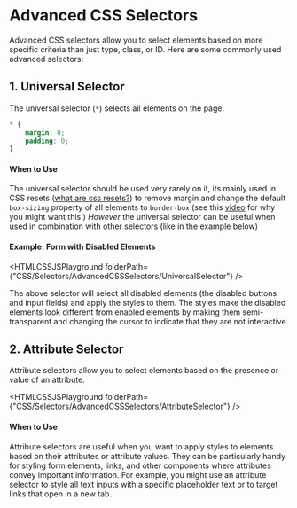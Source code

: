 
# Advanced CSS Selectors
Advanced CSS selectors allow you to select elements based on more specific criteria than just type, class, or ID. Here are some commonly used advanced selectors:

## 1. Universal Selector
The universal selector (`*`) selects all elements on the page.
```css
* {
    margin: 0;
    padding: 0;
}
```
#### When to Use

The universal selector should be used very rarely on it, its mainly used in CSS resets ([what are css resets?](https://en.wikipedia.org/wiki/Reset_style_sheet)) to remove margin and change the default `box-sizing` property of all elements to `border-box` (see this [video](https://www.youtube.com/watch?v=WlGQdgy-M6w) for why you might want this )
*However* the universal selector can be useful when used in combination with other selectors (like in the example below)

#### Example: Form with Disabled Elements

<HTMLCSSJSPlayground folderPath={"CSS/Selectors/AdvancedCSSSelectors/UniversalSelector"} />

The above selector will select all disabled elements (the disabled buttons and input fields) and apply the styles to them. The styles make the disabled elements look different from enabled elements by making them semi-transparent and changing the cursor to indicate that they are not interactive.

## 2. Attribute Selector
Attribute selectors allow you to select elements based on the presence or value of an attribute.

<HTMLCSSJSPlayground folderPath={"CSS/Selectors/AdvancedCSSSelectors/AttributeSelector"} />

#### When to Use
Attribute selectors are useful when you want to apply styles to elements based on their attributes or attribute values. They can be particularly handy for styling form elements, links, and other components where attributes convey important information. For example, you might use an attribute selector to style all text inputs with a specific placeholder text or to target links that open in a new tab.